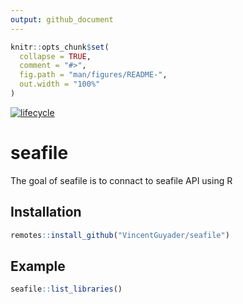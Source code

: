 ```yaml
---
output: github_document
---
```


<!-- README.md is generated from README.Rmd. Please edit that file -->

```r
knitr::opts_chunk$set(
  collapse = TRUE,
  comment = "#>",
  fig.path = "man/figures/README-",
  out.width = "100%"
)
```

[![lifecycle](https://img.shields.io/badge/lifecycle-experimental-orange.svg)](https://www.tidyverse.org/lifecycle/#experimental)

# seafile

The goal of seafile is to connact to seafile API using R

## Installation

``` r
remotes::install_github("VincentGuyader/seafile")
```

## Example

```r
seafile::list_libraries()
```
